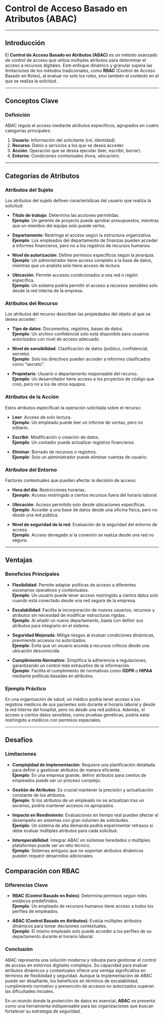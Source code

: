# Control de Acceso Basado en Atributos (ABAC)

---

## Introducción

El **Control de Acceso Basado en Atributos (ABAC)** es un método avanzado de control de acceso que utiliza múltiples atributos para determinar el acceso a recursos digitales. Este enfoque dinámico y granular supera las limitaciones de los métodos tradicionales, como **RBAC** (Control de Acceso Basado en Roles), al evaluar no solo los roles, sino también el contexto en el que se realiza la solicitud.

---

## Conceptos Clave

### Definición

ABAC regula el acceso mediante atributos específicos, agrupados en cuatro categorías principales:

1. **Usuario**: Información del solicitante (rol, identidad).
2. **Recurso**: Datos o servicios a los que se desea acceder.
3. **Acción**: Operación que se desea ejecutar (leer, escribir, borrar).
4. **Entorno**: Condiciones contextuales (hora, ubicación).

---

## Categorías de Atributos

### Atributos del Sujeto
Los atributos del sujeto definen características del usuario que realiza la solicitud:

- **Título de trabajo**: Determina las acciones permitidas.  
  **Ejemplo**: Un gerente de proyecto puede aprobar presupuestos, mientras que un miembro del equipo solo puede verlos.
  
- **Departamento**: Restringe el acceso según la estructura organizativa.  
  **Ejemplo**: Los empleados del departamento de finanzas pueden acceder a informes financieros, pero no a los registros de recursos humanos.

- **Nivel de autorización**: Define permisos específicos según la jerarquía.  
  **Ejemplo**: Un administrador tiene acceso completo a la base de datos, mientras que un analista solo tiene acceso de lectura.

- **Ubicación**: Permite accesos condicionados a una red o región específica.  
  **Ejemplo**: Un sistema podría permitir el acceso a recursos sensibles solo desde la red interna de la empresa.

### Atributos del Recurso
Los atributos del recurso describen las propiedades del objeto al que se desea acceder:

- **Tipo de datos**: Documentos, registros, bases de datos.  
  **Ejemplo**: Un archivo confidencial solo está disponible para usuarios autorizados con nivel de acceso adecuado.

- **Nivel de sensibilidad**: Clasificación de datos (público, confidencial, secreto).  
  **Ejemplo**: Solo los directivos pueden acceder a informes clasificados como "secreto".

- **Propietario**: Usuario o departamento responsable del recurso.  
  **Ejemplo**: Un desarrollador tiene acceso a los proyectos de código que creó, pero no a los de otros equipos.

### Atributos de la Acción
Estos atributos especifican la operación solicitada sobre el recurso:

- **Leer**: Acceso de solo lectura.  
  **Ejemplo**: Un empleado puede leer un informe de ventas, pero no editarlo.

- **Escribir**: Modificación o creación de datos.  
  **Ejemplo**: Un contador puede actualizar registros financieros.

- **Eliminar**: Borrado de recursos o registros.  
  **Ejemplo**: Solo un administrador puede eliminar cuentas de usuario.

### Atributos del Entorno
Factores contextuales que pueden afectar la decisión de acceso:

- **Hora del día**: Restricciones horarias.  
  **Ejemplo**: Acceso restringido a ciertos recursos fuera del horario laboral.

- **Ubicación**: Acceso permitido solo desde ubicaciones específicas.  
  **Ejemplo**: Acceder a una base de datos desde una oficina física, pero no desde una red pública.

- **Nivel de seguridad de la red**: Evaluación de la seguridad del entorno de acceso.  
  **Ejemplo**: Acceso denegado si la conexión se realiza desde una red no segura.

---

## Ventajas

### Beneficios Principales

- **Flexibilidad**: Permite adaptar políticas de acceso a diferentes escenarios operativos y contextuales.  
  **Ejemplo**: Un usuario puede tener acceso restringido a ciertos datos solo cuando está conectado desde una red segura de la empresa.

- **Escalabilidad**: Facilita la incorporación de nuevos usuarios, recursos y atributos sin necesidad de modificar estructuras rígidas.  
  **Ejemplo**: Al añadir un nuevo departamento, basta con definir sus atributos para integrarlo en el sistema.

- **Seguridad Mejorada**: Mitiga riesgos al evaluar condiciones dinámicas, previniendo accesos no autorizados.  
  **Ejemplo**: Evita que un usuario acceda a recursos críticos desde una ubicación desconocida.

- **Cumplimiento Normativo**: Simplifica la adherencia a regulaciones, garantizando un control más exhaustivo de la información.  
  **Ejemplo**: Facilita el cumplimiento de normativas como **GDPR** o **HIPAA** mediante políticas basadas en atributos.

### Ejemplo Práctico
En una organización de salud, un médico podría tener acceso a los registros médicos de sus pacientes solo durante el horario laboral y desde la red interna del hospital, pero no desde una red pública. Además, el acceso a ciertos datos sensibles, como pruebas genéticas, podría estar restringido a médicos con permisos especiales.

---

## Desafíos

### Limitaciones

- **Complejidad de Implementación**: Requiere una planificación detallada para definir y gestionar atributos de manera eficiente.  
  **Ejemplo**: En una empresa grande, definir atributos para cientos de empleados puede ser un proceso complejo.

- **Gestión de Atributos**: Es crucial mantener la precisión y actualización constante de los atributos.  
  **Ejemplo**: Si los atributos de un empleado no se actualizan tras un ascenso, podría mantener accesos no apropiados.

- **Impacto en Rendimiento**: Evaluaciones en tiempo real pueden afectar el desempeño en sistemas con gran volumen de solicitudes.  
  **Ejemplo**: Un sistema de alta demanda podría experimentar retrasos si debe evaluar múltiples atributos para cada solicitud.

- **Interoperabilidad**: Integrar ABAC en sistemas heredados o múltiples plataformas puede ser un reto técnico.  
  **Ejemplo**: Sistemas antiguos que no soportan atributos dinámicos pueden requerir desarrollos adicionales.


## Comparación con RBAC

### Diferencias Clave

- **RBAC (Control Basado en Roles)**: Determina permisos según roles estáticos predefinidos.  
  **Ejemplo**: Un empleado de recursos humanos tiene acceso a todos los perfiles de empleados.

- **ABAC (Control Basado en Atributos)**: Evalúa múltiples atributos dinámicos para tomar decisiones contextuales.  
  **Ejemplo**: El mismo empleado solo puede acceder a los perfiles de su departamento durante el horario laboral.


### Conclusión

ABAC representa una solución moderna y robusta para gestionar el control de acceso en entornos digitales complejos. Su capacidad para evaluar atributos dinámicos y contextuales ofrece una ventaja significativa en términos de flexibilidad y seguridad. Aunque la implementación de ABAC puede ser desafiante, los beneficios en términos de escalabilidad, cumplimiento normativo y prevención de accesos no autorizados superan las dificultades iniciales.

En un mundo donde la protección de datos es esencial, **ABAC** se presenta como una herramienta indispensable para las organizaciones que buscan fortalecer su estrategia de seguridad.